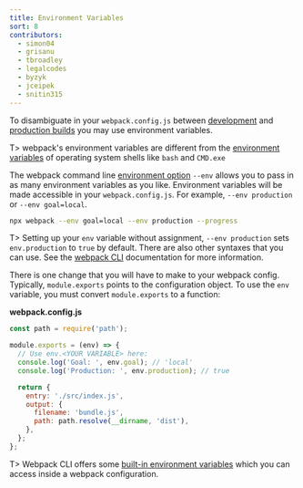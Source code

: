 ```yaml
---
title: Environment Variables
sort: 8
contributors:
  - simon04
  - grisanu
  - tbroadley
  - legalcodes
  - byzyk
  - jceipek
  - snitin315
---
```


To disambiguate in your `webpack.config.js` between [development](/guides/development) and [production builds](/guides/production) you may use environment variables.

T> webpack's environment variables are different from the [environment variables](https://en.wikipedia.org/wiki/Environment_variable) of operating system shells like `bash` and `CMD.exe`

The webpack command line [environment option](/api/cli/#environment-options) `--env` allows you to pass in as many environment variables as you like. Environment variables will be made accessible in your `webpack.config.js`. For example, `--env production` or `--env goal=local`.

```bash
npx webpack --env goal=local --env production --progress
```

T> Setting up your `env` variable without assignment, `--env production` sets `env.production` to `true` by default. There are also other syntaxes that you can use. See the [webpack CLI](/api/cli/#environment-options) documentation for more information.

There is one change that you will have to make to your webpack config. Typically, `module.exports` points to the configuration object. To use the `env` variable, you must convert `module.exports` to a function:

**webpack.config.js**

```js
const path = require('path');

module.exports = (env) => {
  // Use env.<YOUR VARIABLE> here:
  console.log('Goal: ', env.goal); // 'local'
  console.log('Production: ', env.production); // true

  return {
    entry: './src/index.js',
    output: {
      filename: 'bundle.js',
      path: path.resolve(__dirname, 'dist'),
    },
  };
};
```

T> Webpack CLI offers some [built-in environment variables](/api/cli/#cli-environment-variables) which you can access inside a webpack configuration.
